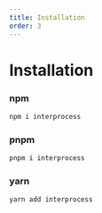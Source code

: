 ```yaml
---
title: Installation
order: 3
---
```


# Installation

### npm
```bash
npm i interprocess
```

### pnpm
```bash
pnpm i interprocess
```

### yarn
```bash
yarn add interprocess
```
